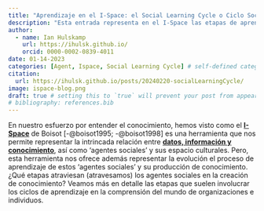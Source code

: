 ```yaml
---
title: "Aprendizaje en el I-Space: el Social Learning Cycle o Ciclo Social de Aprendizaje"
description: "Esta entrada representa en el I-Space las etapas de aprendizaje por las que suele pasar un agente."
author:
  - name: Ian Hulskamp
    url: https://ihulsk.github.io/
    orcid: 0000-0002-0839-4011
date: 01-14-2023
categories: [Agent, Ispace, Social Learning Cycle] # self-defined categories
citation: 
  url: https://ihulsk.github.io/posts/20240220-socialLearningCycle/ 
image: ispace-blog.png
draft: true # setting this to `true` will prevent your post from appearing on your listing page until you're ready!
# bibliography: references.bib
---
```


En nuestro esfuerzo por entender el conocimiento, hemos visto como el [**I-Space**](../20231027-ispaceBasics/index.qmd) de Boisot [-@boisot1995; -@boisot1998] es una herramienta que nos permite representar la intrincada relación entre [**datos, información y conocimiento**](../20231111-dataInformationKnowledge/index.qmd), así como 'agentes sociales' y sus espacio culturales. Pero, esta herramienta nos ofrece además representar la evolución el proceso de aprendizaje de estos 'agentes sociales' y su producción de conocimiento. ¿Qué etapas atraviesan (atravesamos) los agentes sociales en la creación de conocimiento? Veamos más en detalle las etapas que suelen involucrar los ciclos de aprendizaje en la comprensión del mundo de organizaciones e individuos.



